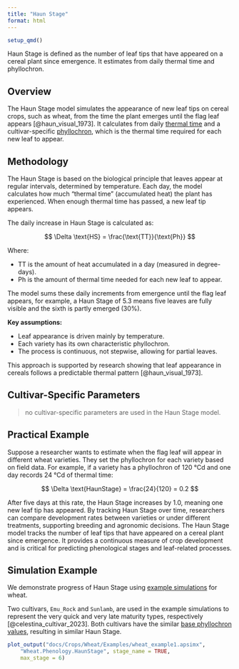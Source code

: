 ```yaml
---
title: "Haun Stage"
format: html
---
```


```r
setup_qmd()
```


Haun Stage is defined as the number of leaf tips that have appeared on a cereal plant since emergence. It estimates from daily thermal time and phyllochron.

## Overview

The Haun Stage model simulates the appearance of new leaf tips on cereal crops, such as wheat, from the time the plant emerges until the flag leaf appears [@haun_visual_1973]. It calculates from daily [thermal time](ThermalTime.qmd) and a cultivar-specific [phyllochron](Phyllochron.qmd), which is the thermal time required for each new leaf to appear.  


## Methodology

The Haun Stage is based on the biological principle that leaves appear at regular intervals, determined by temperature. Each day, the model calculates how much “thermal time” (accumulated heat) the plant has experienced. When enough thermal time has passed, a new leaf tip appears.

The daily increase in Haun Stage is calculated as:

$$
\Delta \text{HS} = \frac{\text{TT}}{\text{Ph}}
$$

Where:

- $\text{TT}$ is the amount of heat accumulated in a day (measured in degree-days).
- $\text{Ph}$ is the amount of thermal time needed for each new leaf to appear.

The model sums these daily increments from emergence until the flag leaf appears, for example, a Haun Stage of 5.3 means five leaves are fully visible and the sixth is partly emerged (30%).

**Key assumptions:**

- Leaf appearance is driven mainly by temperature.
- Each variety has its own characteristic phyllochron.
- The process is continuous, not stepwise, allowing for partial leaves.

This approach is supported by research showing that leaf appearance in cereals follows a predictable thermal pattern [@haun_visual_1973].

## Cultivar-Specific Parameters

> no cultivar-specific parameters are used in the Haun Stage model.

## Practical Example

Suppose a researcher wants to estimate when the flag leaf will appear in different wheat varieties. They set the phyllochron for each variety based on field data. For example, if a variety has a phyllochron of 120 °Cd and one day records 24 °Cd of thermal time:

$$
\Delta \text{HaunStage} = \frac{24}{120} = 0.2
$$

After five days at this rate, the Haun Stage increases by 1.0, meaning one new leaf tip has appeared. By tracking Haun Stage over time, researchers can compare development rates between varieties or under different treatments, supporting breeding and agronomic decisions.
The Haun Stage model tracks the number of leaf tips that have appeared on a cereal plant since emergence. It provides a continuous measure of crop development and is critical for predicting phenological stages and leaf-related processes.


## Simulation Example

We demonstrate progress of Haun Stage using [example simulations](/docs/Crops/Wheat/Examples/wheat_example1.qmd) for wheat. 

Two cultivars, `Emu_Rock` and `Sunlamb`, are used in the example simulations to represent the very quick and very late maturity types, respectively [@celestina_cultivar_2023]. Both cultivars have the similar [base phyllochron values](Phyllochron.qmd), resulting in similar Haun Stage.


```r
plot_output("docs/Crops/Wheat/Examples/wheat_example1.apsimx",
    "Wheat.Phenology.HaunStage", stage_name = TRUE,
    max_stage = 6)

```


